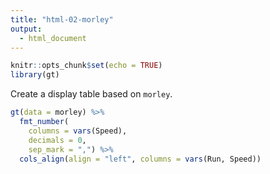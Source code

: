 ```yaml
---
title: "html-02-morley"
output:
  - html_document
---
```


```r
knitr::opts_chunk$set(echo = TRUE)
library(gt)
```

Create a display table based on `morley`.

```r
gt(data = morley) %>%
  fmt_number(
    columns = vars(Speed),
    decimals = 0,
    sep_mark = ",") %>%
  cols_align(align = "left", columns = vars(Run, Speed))
```
